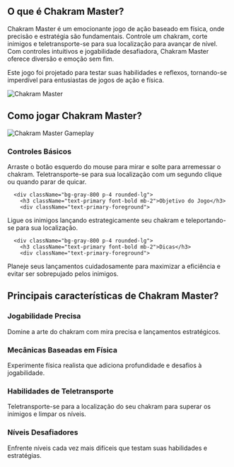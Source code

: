 ## O que é Chakram Master?
<div className="flex flex-col md:flex-row items-center gap-8">
  <div className="w-full md:w-1/2 text-xl">
Chakram Master é um emocionante jogo de ação baseado em física, onde precisão e estratégia são fundamentais. Controle um chakram, corte inimigos e teletransporte-se para sua localização para avançar de nível. Com controles intuitivos e jogabilidade desafiadora, Chakram Master oferece diversão e emoção sem fim.

Este jogo foi projetado para testar suas habilidades e reflexos, tornando-se imperdível para entusiastas de jogos de ação e física.
</div>
  <div className="w-full md:w-1/2 flex justify-center items-center">
<img 
      src="https://public-image.fafafa.ai/games/2025-02-15/images/1739623661751-z04q6n.com/knife-io_16x9/20250211105952/knife-io_16x9-cover" 
      alt="Chakram Master" 
      className="w-4/5 h-auto"
    />
</div>
</div>

## Como jogar Chakram Master?

<div className="flex flex-col md:flex-row items-center gap-8">
  <div className="w-full md:w-1/2">
<img 
      src="https://public-image.fafafa.ai/games/2025-02-15/images/1739623661751-z04q6n.com/knife-io_16x9/20250211105952/knife-io_16x9-cover" 
      alt="Chakram Master Gameplay" 
      className="w-4/5 h-auto mx-auto"
    />
</div>
  <div className="w-full md:w-1/2">
    <div className="grid grid-cols-1 gap-4 mt-0">
      <div className="bg-gray-800 p-4 rounded-lg">
        <h3 className="text-primary font-bold mb-2">Controles Básicos</h3>
        <div className="text-primary-foreground">
Arraste o botão esquerdo do mouse para mirar e solte para arremessar o chakram. Teletransporte-se para sua localização com um segundo clique ou quando parar de quicar.
</div>
      </div>

      <div className="bg-gray-800 p-4 rounded-lg">
        <h3 className="text-primary font-bold mb-2">Objetivo do Jogo</h3>
        <div className="text-primary-foreground">
Ligue os inimigos lançando estrategicamente seu chakram e teleportando-se para sua localização.
</div>
      </div>

      <div className="bg-gray-800 p-4 rounded-lg">
        <h3 className="text-primary font-bold mb-2">Dicas</h3>
        <div className="text-primary-foreground">
Planeje seus lançamentos cuidadosamente para maximizar a eficiência e evitar ser sobrepujado pelos inimigos.
</div>
      </div>
    </div>
  </div>
</div>

## Principais características de Chakram Master?

<div className="grid grid-cols-1 md:grid-cols-2 gap-4">
  <div className="bg-gray-800 p-4 rounded-lg">
    <h3 className="text-primary font-bold mb-2">Jogabilidade Precisa</h3>
    <div className="text-primary-foreground">
Domine a arte do chakram com mira precisa e lançamentos estratégicos.
</div>
  </div>

  <div className="bg-gray-800 p-4 rounded-lg">
    <h3 className="text-primary font-bold mb-2">Mecânicas Baseadas em Física</h3>
    <div className="text-primary-foreground">
Experimente física realista que adiciona profundidade e desafios à jogabilidade.
</div>
  </div>

  <div className="bg-gray-800 p-4 rounded-lg">
    <h3 className="text-primary font-bold mb-2">Habilidades de Teletransporte</h3>
    <div className="text-primary-foreground">
Teletransporte-se para a localização do seu chakram para superar os inimigos e limpar os níveis.
</div>
  </div>

  <div className="bg-gray-800 p-4 rounded-lg">
    <h3 className="text-primary font-bold mb-2">Níveis Desafiadores</h3>
    <div className="text-primary-foreground">
Enfrente níveis cada vez mais difíceis que testam suas habilidades e estratégias.
</div>
  </div>
</div>